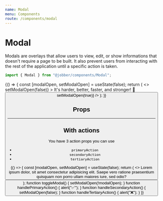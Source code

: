 ```yaml
---
name: Modal
menu: Components
route: /components/modal
---
```



# Modal

<ComponentStatus stage="ready" responsive="yes" accessible="yes" />

Modals are overlays that allow users to view, edit, or show informations that
doesn't require a page to be built. It also prevent users from interacting with
the rest of the application until a specific action is taken.

```ts
import { Modal } from "@jobber/components/Modal";
```

<Playground>
  {() => {
    const [modalOpen, setModalOpen] = useState(false);
    return (
      <>
        <Modal
          title="We've updated Jobber"
          open={modalOpen}
          onRequestClose={() => setModalOpen(false)}
        >
          <Content>
            <Text>It's harder, better, faster, and stronger! 🤖</Text>
          </Content>
        </Modal>
        <Button label="Open Modal" onClick={() => setModalOpen(true)} />
      </>
    );
  }}
</Playground>

## Props

<Props of={Modal} />

---

## With actions

You have 3 action props you can use

- `primaryAction`
- `secondaryAction`
- `tertiaryAction`

<Playground>
  {() => {
    const [modalOpen, setModalOpen] = useState(false);
    return (
      <>
        <Modal
          title="Hold the phone!"
          open={modalOpen}
          primaryAction={{ label: "Submit", onClick: handlePrimaryAction }}
          secondaryAction={{ label: "Cancel", onClick: handleSecondaryAction }}
          tertiaryAction={{ label: "Delete", onClick: handleTertiaryAction }}
          onRequestClose={toggleModal}
        >
          <Content>
            <Text>
              Lorem ipsum dolor, sit amet consectetur adipisicing elit. Saepe
              vero ratione praesentium quisquam non porro ullam maiores iure,
              sed odio?
            </Text>
          </Content>
        </Modal>
        <Button label="Open Modal" onClick={toggleModal} />
      </>
    );
    function toggleModal() {
      setModalOpen(!modalOpen);
    }
    function handlePrimaryAction() {
      alert("✅");
    }
    function handleSecondaryAction() {
      setModalOpen(false);
    }
    function handleTertiaryAction() {
      alert("❌");
    }
  }}
</Playground>
